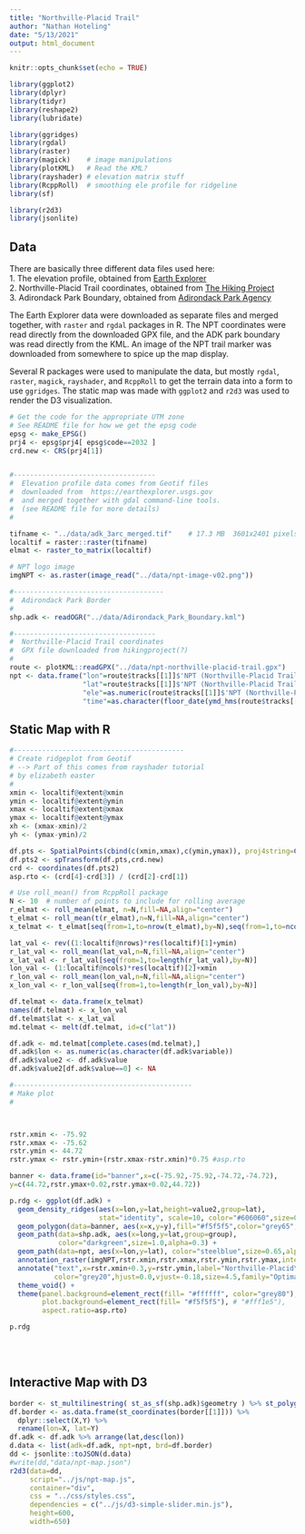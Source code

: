 ```yaml
---
title: "Northville-Placid Trail"
author: "Nathan Hoteling"
date: "5/13/2021"
output: html_document
---
```


```r
knitr::opts_chunk$set(echo = TRUE)

library(ggplot2)
library(dplyr)
library(tidyr)
library(reshape2)
library(lubridate)

library(ggridges)
library(rgdal)
library(raster)
library(magick)    # image manipulations
library(plotKML)   # Read the KML?
library(rayshader) # elevation matrix stuff
library(RcppRoll)  # smoothing ele profile for ridgeline
library(sf)

library(r2d3)
library(jsonlite)
```

## Data

There are basically three different data files used here:  
1. The elevation profile, obtained from [Earth Explorer](https://earthexplorer.usgs.gov)  
2. Northville-Placid Trail coordinates, obtained from [The Hiking Project](https://www.hikingproject.com/trail/7004949/npt-northville-placid-trail)  
3. Adirondack Park Boundary, obtained from [Adirondack Park Agency](https://apa.ny.gov/gis/)  

The Earth Explorer data were downloaded as separate files and merged together, with `raster` and `rgdal` packages in R.  The NPT coordinates were read directly from the downloaded GPX file, and the ADK park boundary was read directly from the KML.  An image of the NPT trail marker was downloaded from somewhere to spice up the map display.

Several R packages were used to manipulate the data, but mostly `rgdal`, `raster`, `magick`, `rayshader`, and `RcppRoll` to get the terrain data into a form to use `ggridges`.  The static map was made with `ggplot2` and `r2d3` was used to render the D3 visualization.

```r
# Get the code for the appropriate UTM zone
# See README file for how we get the epsg code
epsg <- make_EPSG()
prj4 <- epsg$prj4[ epsg$code==2032 ]
crd.new <- CRS(prj4[1])


#-----------------------------------
#  Elevation profile data comes from Geotif files
#  downloaded from  https://earthexplorer.usgs.gov
#  and merged together with gdal command-line tools.
#  (see README file for more details)
#

tifname <- "../data/adk_3arc_merged.tif"    # 17.3 MB  3601x2401 pixels  ***
localtif = raster::raster(tifname)
elmat <- raster_to_matrix(localtif)

# NPT logo image
imgNPT <- as.raster(image_read("../data/npt-image-v02.png"))

#-------------------------------------
#  Adirondack Park Border
#
shp.adk <- readOGR("../data/Adirondack_Park_Boundary.kml")

#-----------------------------------
#  Northville-Placid Trail coordinates
#  GPX file downloaded from hikingproject(?)
#
route <- plotKML::readGPX("../data/npt-northville-placid-trail.gpx")
npt <- data.frame("lon"=route$tracks[[1]]$'NPT (Northville-Placid Trail)'$lon,
                  "lat"=route$tracks[[1]]$'NPT (Northville-Placid Trail)'$lat,
                  "ele"=as.numeric(route$tracks[[1]]$'NPT (Northville-Placid Trail)'$ele),
                  "time"=as.character(floor_date(ymd_hms(route$tracks[[1]]$'NPT (Northville-Placid Trail)'$time), unit="minutes")))
```

## Static Map with R


```r
#------------------------------------------
# Create ridgeplot from Geotif
# --> Part of this comes from rayshader tutorial
# by elizabeth easter
#
xmin <- localtif@extent@xmin
ymin <- localtif@extent@ymin
xmax <- localtif@extent@xmax
ymax <- localtif@extent@ymax
xh <- (xmax-xmin)/2
yh <- (ymax-ymin)/2

df.pts <- SpatialPoints(cbind(c(xmin,xmax),c(ymin,ymax)), proj4string=CRS(proj4string(localtif)))
df.pts2 <- spTransform(df.pts,crd.new)
crd <- coordinates(df.pts2)
asp.rto <- (crd[4]-crd[3]) / (crd[2]-crd[1])

# Use roll_mean() from RcppRoll package
N <- 10  # number of points to include for rolling average
r_elmat <- roll_mean(elmat, n=N,fill=NA,align="center")
t_elmat <- roll_mean(t(r_elmat),n=N,fill=NA,align="center")
x_telmat <- t_elmat[seq(from=1,to=nrow(t_elmat),by=N),seq(from=1,to=ncol(t_elmat),by=N)]

lat_val <- rev((1:localtif@nrows)*res(localtif)[1]+ymin)
r_lat_val <- roll_mean(lat_val,n=N,fill=NA,align="center")
x_lat_val <- r_lat_val[seq(from=1,to=length(r_lat_val),by=N)]
lon_val <- (1:localtif@ncols)*res(localtif)[2]+xmin
r_lon_val <- roll_mean(lon_val,n=N,fill=NA,align="center")
x_lon_val <- r_lon_val[seq(from=1,to=length(r_lon_val),by=N)]

df.telmat <- data.frame(x_telmat)
names(df.telmat) <- x_lon_val
df.telmat$lat <- x_lat_val
md.telmat <- melt(df.telmat, id=c("lat"))

df.adk <- md.telmat[complete.cases(md.telmat),]
df.adk$lon <- as.numeric(as.character(df.adk$variable))
df.adk$value2 <- df.adk$value
df.adk$value2[df.adk$value==0] <- NA
```


```r
#--------------------------------------------
# Make plot
#



rstr.xmin <- -75.92
rstr.xmax <- -75.62
rstr.ymin <- 44.72
rstr.ymax <- rstr.ymin+(rstr.xmax-rstr.xmin)*0.75 #asp.rto

banner <- data.frame(id="banner",x=c(-75.92,-75.92,-74.72,-74.72),
y=c(44.72,rstr.ymax+0.02,rstr.ymax+0.02,44.72))

p.rdg <- ggplot(df.adk) +
  geom_density_ridges(aes(x=lon,y=lat,height=value2,group=lat),
                      stat="identity", scale=10, color="#606060",size=0.1,fill=NA) +
  geom_polygon(data=banner, aes(x=x,y=y),fill="#f5f5f5",color="grey65",size=1.0) +
  geom_path(data=shp.adk, aes(x=long,y=lat,group=group),
            color="darkgreen",size=1.0,alpha=0.3) +
  geom_path(data=npt, aes(x=lon,y=lat), color="steelblue",size=0.65,alpha=0.8) +
  annotation_raster(imgNPT,rstr.xmin,rstr.xmax,rstr.ymin,rstr.ymax,interpolate=TRUE) +
  annotate("text",x=rstr.xmin+0.3,y=rstr.ymin,label="Northville-Placid\nTrail",
           color="grey20",hjust=0.0,vjust=-0.18,size=4.5,family="Optima",fontface="bold") +
  theme_void() +
  theme(panel.background=element_rect(fill= "#ffffff", color="grey80"), #  "#fff1e5"),
        plot.background=element_rect(fill= "#f5f5f5"), # "#fff1e5"),
        aspect.ratio=asp.rto)

```

```r
p.rdg
```
<br>
<br>

## Interactive Map with D3

```r
border <- st_multilinestring( st_as_sf(shp.adk)$geometry ) %>% st_polygonize()
df.border <- as.data.frame(st_coordinates(border[[1]])) %>% 
  dplyr::select(X,Y) %>% 
  rename(lon=X, lat=Y)
df.adk <- df.adk %>% arrange(lat,desc(lon))
d.data <- list(adk=df.adk, npt=npt, brd=df.border)
dd <- jsonlite::toJSON(d.data)
#write(dd,"data/npt-map.json")
r2d3(data=dd, 
     script="../js/npt-map.js", 
     container="div",
     css = "../css/styles.css",
     dependencies = c("../js/d3-simple-slider.min.js"),
     height=600,
     width=650)
```

<br>
<br>
<br>
<br>
<br>
<br>

